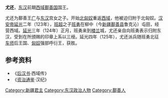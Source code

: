 '''尤还'''，[[东汉|东汉]]前期[[西域|西域]][[鄯善国|鄯善国]]国王。

尤还为鄯善王[[广_(鄯善)|广]]与[[东汉|东汉]]宫女之子。开始[[北匈奴|北匈奴]]重返[[西域|西域]]，他被迫归附于北匈奴。[[汉安帝|汉安帝]][[延光|延光]]二年（123年），[[班超|班超]]之子[[班勇|班勇]]在柳中（今[[新疆|新疆]][[鄯善县|鄯善县]]鲁克沁）屯田，经营西域。[[延光|延光]]三年（124年）正月，班勇来到[[楼兰|楼兰]]城，尤还亲自向班勇表示归附东汉，受到在所颁赐的印章上系以三绶。延光四年（125年），尤还派兵随班勇北征[[车师|车师]]后王国、[[匈奴|匈奴]]强部呼衍王，获胜。

==参考资料==
*《[[后汉书|后汉书]]·西域传》
*《[[资治通鉴|资治通鉴]]·汉纪》
[[Category:新疆君主|Category:新疆君主]]
[[Category:东汉政治人物|Category:东汉政治人物]]
[[Category:鄯善人|Category:鄯善人]]